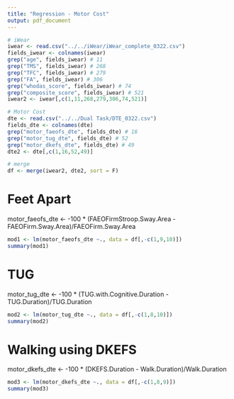 ```yaml
---
title: "Regression - Motor Cost"
output: pdf_document
---
```


```r
# iWear
iwear <- read.csv("../../iWear/iWear_complete_0322.csv")
fields_iwear <- colnames(iwear)
grep("age", fields_iwear) # 11
grep("TMS", fields_iwear) # 268
grep("TFC", fields_iwear) # 279
grep("FA", fields_iwear) # 306
grep("whodas_score", fields_iwear) # 74
grep("composite_score", fields_iwear) # 521
iwear2 <- iwear[,c(1,11,268,279,306,74,521)]

# Motor Cost
dte <- read.csv("../../Dual Task/DTE_0322.csv")
fields_dte <- colnames(dte)
grep("motor_faeofs_dte", fields_dte) # 16
grep("motor_tug_dte", fields_dte) # 52
grep("motor_dkefs_dte", fields_dte) # 49
dte2 <- dte[,c(1,16,52,49)]

# merge
df <- merge(iwear2, dte2, sort = F)
```

# Feet Apart
motor_faeofs_dte <- -100 * (FAEOFirmStroop.Sway.Area - FAEOFirm.Sway.Area)/FAEOFirm.Sway.Area
```r
mod1 <- lm(motor_faeofs_dte ~., data = df[,-c(1,9,10)])
summary(mod1)
```

# TUG 
motor_tug_dte <- -100 * (TUG.with.Cognitive.Duration - TUG.Duration)/TUG.Duration 
```r
mod2 <- lm(motor_tug_dte ~., data = df[,-c(1,8,10)])
summary(mod2)
```

# Walking using DKEFS
motor_dkefs_dte <- -100 * (DKEFS.Duration - Walk.Duration)/Walk.Duration 
```r
mod3 <- lm(motor_dkefs_dte ~., data = df[,-c(1,8,9)])
summary(mod3)
```